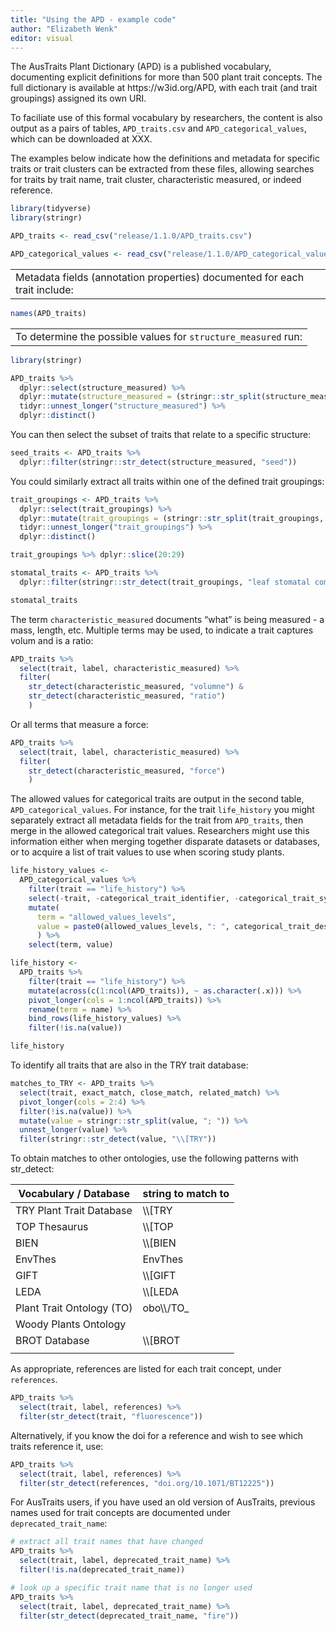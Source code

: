```yaml
---
title: "Using the APD - example code"
author: "Elizabeth Wenk"
editor: visual
---
```


The AusTraits Plant Dictionary (APD) is a published vocabulary, documenting explicit definitions for more than 500 plant trait concepts. The full dictionary is available at https://w3id.org/APD, with each trait (and trait groupings) assigned its own URI.

To faciliate use of this formal vocabulary by researchers, the content is also output as a pairs of tables, `APD_traits.csv` and `APD_categorical_values`, which can be downloaded at XXX.

The examples below indicate how the definitions and metadata for specific traits or trait clusters can be extracted from these files, allowing searches for traits by trait name, trait cluster, characteristic measured, or indeed reference.

```r

library(tidyverse)
library(stringr)

APD_traits <- read_csv("release/1.1.0/APD_traits.csv")

APD_categorical_values <- read_csv("release/1.1.0/APD_categorical_values.csv")

```

---
Metadata fields (annotation properties) documented for each trait include:
---

```r

names(APD_traits)
```

---
To determine the possible values for `structure_measured` run:
---

```r
library(stringr)

APD_traits %>%
  dplyr::select(structure_measured) %>%
  dplyr::mutate(structure_measured = (stringr::str_split(structure_measured, "; "))) %>%
  tidyr::unnest_longer("structure_measured") %>%
  dplyr::distinct()
```

You can then select the subset of traits that relate to a specific structure:

```r

seed_traits <- APD_traits %>%
  dplyr::filter(stringr::str_detect(structure_measured, "seed"))
```

You could similarly extract all traits within one of the defined trait groupings:

```r

trait_groupings <- APD_traits %>%
  dplyr::select(trait_groupings) %>%
  dplyr::mutate(trait_groupings = (stringr::str_split(trait_groupings, "; "))) %>%
  tidyr::unnest_longer("trait_groupings") %>%
  dplyr::distinct()

trait_groupings %>% dplyr::slice(20:29)

stomatal_traits <- APD_traits %>%
  dplyr::filter(stringr::str_detect(trait_groupings, "leaf stomatal complex morphology trait"))

stomatal_traits
```

The term `characteristic_measured` documents "what" is being measured - a mass, length, etc. Multiple terms may be used, to indicate a trait captures volum and is a ratio:

```r

APD_traits %>%
  select(trait, label, characteristic_measured) %>%
  filter(
    str_detect(characteristic_measured, "volumne") &
    str_detect(characteristic_measured, "ratio") 
    )
```

Or all terms that measure a force:

```r

APD_traits %>%
  select(trait, label, characteristic_measured) %>%
  filter(
    str_detect(characteristic_measured, "force") 
    )
```

The allowed values for categorical traits are output in the second table, `APD_categorical_values`. For instance, for the trait `life_history` you might separately extract all metadata fields for the trait from `APD_traits`, then merge in the allowed categorical trait values. Researchers might use this information either when merging together disparate datasets or databases, or to acquire a list of trait values to use when scoring study plants.

```r

life_history_values <-
  APD_categorical_values %>%
    filter(trait == "life_history") %>%
    select(-trait, -categorical_trait_identifier, -categorical_trait_synonyms) %>%
    mutate(
      term = "allowed_values_levels",
      value = paste0(allowed_values_levels, ": ", categorical_trait_description)
      ) %>%
    select(term, value)

life_history <- 
  APD_traits %>% 
    filter(trait == "life_history") %>%
    mutate(across(c(1:ncol(APD_traits)), ~ as.character(.x))) %>%
    pivot_longer(cols = 1:ncol(APD_traits)) %>%
    rename(term = name) %>%
    bind_rows(life_history_values) %>%
    filter(!is.na(value))

life_history
```

To identify all traits that are also in the TRY trait database:

```r

matches_to_TRY <- APD_traits %>%
  select(trait, exact_match, close_match, related_match) %>%
  pivot_longer(cols = 2:4) %>%
  filter(!is.na(value)) %>%
  mutate(value = stringr::str_split(value, "; ")) %>%
  unnest_longer(value) %>%
  filter(stringr::str_detect(value, "\\[TRY"))

```

To obtain matches to other ontologies, use the following patterns with str_detect:

| Vocabulary / Database     | string to match to |
|---------------------------|--------------------|
| TRY Plant Trait Database  | \\\\\[TRY          |
| TOP Thesaurus             | \\\\\[TOP          |
| BIEN                      | \\\\\[BIEN         |
| EnvThes                   | EnvThes            |
| GIFT                      | \\\\\[GIFT         |
| LEDA                      | \\\\\[LEDA         |
| Plant Trait Ontology (TO) | obo\\\\/TO\_       |
| Woody Plants Ontology     |                    |
| BROT Database             | \\\\\[BROT         |
|                           |                    |

As appropriate, references are listed for each trait concept, under `references`.

```r

APD_traits %>%
  select(trait, label, references) %>%
  filter(str_detect(trait, "fluorescence"))
```

Alternatively, if you know the doi for a reference and wish to see which traits reference it, use:

```r

APD_traits %>%
  select(trait, label, references) %>%
  filter(str_detect(references, "doi.org/10.1071/BT12225"))
```

For AusTraits users, if you have used an old version of AusTraits, previous names used for trait concepts are documented under `deprecated_trait_name`:

```r

# extract all trait names that have changed
APD_traits %>%
  select(trait, label, deprecated_trait_name) %>%
  filter(!is.na(deprecated_trait_name))

# look up a specific trait name that is no longer used
APD_traits %>%
  select(trait, label, deprecated_trait_name) %>%
  filter(str_detect(deprecated_trait_name, "fire"))

```
